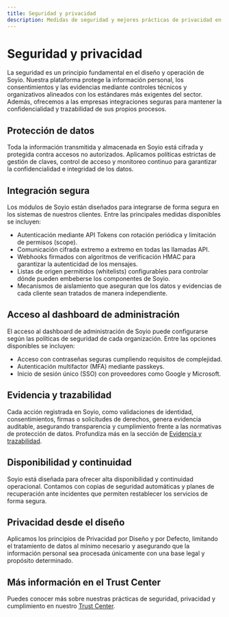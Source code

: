 ```yaml
---
title: Seguridad y privacidad
description: Medidas de seguridad y mejores prácticas de privacidad en Soyio
---
```


# Seguridad y privacidad

La seguridad es un principio fundamental en el diseño y operación de Soyio.
Nuestra plataforma protege la información personal, los consentimientos y las evidencias mediante controles técnicos y organizativos alineados con los estándares más exigentes del sector. Además, ofrecemos a las empresas integraciones seguras para mantener la confidencialidad y trazabilidad de sus propios procesos.

## Protección de datos

Toda la información transmitida y almacenada en Soyio está cifrada y protegida contra accesos no autorizados.
Aplicamos políticas estrictas de gestión de claves, control de acceso y monitoreo continuo para garantizar la confidencialidad e integridad de los datos.

## Integración segura

Los módulos de Soyio están diseñados para integrarse de forma segura en los sistemas de nuestros clientes.
Entre las principales medidas disponibles se incluyen:

- Autenticación mediante API Tokens con rotación periódica y limitación de permisos (scope).
- Comunicación cifrada extremo a extremo en todas las llamadas API.
- Webhooks firmados con algoritmos de verificación HMAC para garantizar la autenticidad de los mensajes.
- Listas de origen permitidos (whitelists) configurables para controlar dónde pueden embeberse los componentes de Soyio.
- Mecanismos de aislamiento que aseguran que los datos y evidencias de cada cliente sean tratados de manera independiente.

## Acceso al dashboard de administración

El acceso al dashboard de administración de Soyio puede configurarse según las políticas de seguridad de cada organización.
Entre las opciones disponibles se incluyen:

- Acceso con contraseñas seguras cumpliendo requisitos de complejidad.
- Autenticación multifactor (MFA) mediante passkeys.
- Inicio de sesión único (SSO) con proveedores como Google y Microsoft.

## Evidencia y trazabilidad

Cada acción registrada en Soyio, como validaciones de identidad, consentimientos, firmas o solicitudes de derechos, genera evidencia auditable, asegurando transparencia y cumplimiento frente a las normativas de protección de datos. Profundiza más en la sección de [Evidencia y trazabilidad](/docs/integration-guide/evidence-traceability).

## Disponibilidad y continuidad

Soyio está diseñada para ofrecer alta disponibilidad y continuidad operacional.
Contamos con copias de seguridad automáticas y planes de recuperación ante incidentes que permiten restablecer los servicios de forma segura.

## Privacidad desde el diseño

Aplicamos los principios de Privacidad por Diseño y por Defecto, limitando el tratamiento de datos al mínimo necesario y asegurando que la información personal sea procesada únicamente con una base legal y propósito determinado.

## Más información en el Trust Center

Puedes conocer más sobre nuestras prácticas de seguridad, privacidad y cumplimiento en nuestro [Trust Center](https://trust.soyio.com).

